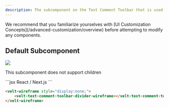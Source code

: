 ```yaml
---
description: The subcomponent on the Text Comment Toolbar that is used to divide other subcomponents in the UI using a thin line.
---
```


<Note>
We recommend that you familiarize yourselves with [UI Customization Concepts](/advanced-customization/overview) before attempting to modify any components.
</Note>


## Default Subcomponent

![](/images/customization/text-comment-toolbar-sub-2.png)

<Note>This subcomponent does not support children</Note>

<RequestExample>
```jsx React / Next.js
<VeltWireframe>
    <VeltTextCommentToolbarWireframe.Divider />
</VeltWireframe>
```



```HTML HTML
<velt-wireframe style="display:none;">
    <velt-text-comment-toolbar-divider-wireframe></velt-text-comment-toolbar-divider-wireframe>
</velt-wireframe>
```
</RequestExample>


